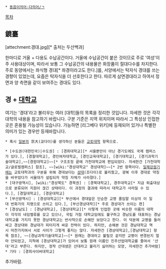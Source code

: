  * [[동음이의어·다의어/ㄱ]]

[[목차]]
== 鏡臺 ==
[attechment:경대.jpg][* 출처는 두산백과]

한마디로 거울 + 다용도 수납공간이다.
거울에 수납공간이 붙은 것이므로 주로 '여성'이 주 사용대상이며, 따라서 보통 그 수납공간의 내용물은 화장품이 절대다수를 차지한다. 주로 동양에서는 좌식형 경대[* 좌경이라고도 한다.]를, 서양에서는 탁자식 경대를 쓰는 경향이 있었는데, 요즘은 탁자식을 더 선호한다고 한다. 따르게 삼면경대라고 하여서 정면과 양 측면을 같이 보여주는 경대도 있다.

== 경 + [[대학교]] == 
여기는 '경대'라고 불리우는 여러 [대학]들의 목록을 정리한 것입니다. 자세한 것은 각각 대학의 내용을 참고하기 바랍니다. 구분 기준은 지역 위치이며 따라서 그 특성상 인접한 곳은 혼용될 가능성이 있습니다. 가능하면 [리그베다 위키]에 등재되어 있거나 특별한 의미가 있는 경우만 등재바랍니다.  

 * 혹시 [[일본]]의 京大(쿄다이)를 생각하신 분들은 [[교토대학]] 항목으로.

 * [수도권(대한민국)|수도권] : [경희대학교][* 서울뿐만이 아닌 경기도에도 국제 캠퍼스가 있다.], [경찰대학교], 경인여자대학교, [경인교육대학교], [경기대학교], [경기과학기술대학교],~~[경원대학교]~~[* 구조조정 끝에 가천대학교에 편입되었다. 자세한건 [가천대학교/글로벌캠퍼스] 참조], ~~[wiki:"경성대학교" 경성대학]~~[* 2번 항목이다. [[일제강점기]]에는 교토대학과의 구분을 위해 경대보다는 [[성대]](조다이)로 불리웠고, 광복 이후 경대로 약칭을 바꾸었다가 서울대가 설립되자 약칭 자체가 사라졌다.]
 * [대구광역시], [wiki:"경상북도" 경북권] : [경북대학교], 경주대학교[* 지금 퇴출대상으로 분류되어 지원이 끊긴 상태이다. 이 과정의 결과에 따라서 대학교가 사라질 수 있다.], [경일대학교], [경운대학교] 
 * [부산광역시] : [경성대학교][* 부산에서 경대앞은 단순한 교명 줄임말 이상의 이 일대 번화가의 지명으로 쓰이고 있다.], [부산경상대학][* 주로 경성대가 쓰이는 편]
 * [경상남도] : [경남대학교], [경상대학교][* 이렇게 인접한 곳에 비슷한 이름의 대학이 각각의 네임벨류를 갖고 있으나, 국립 거점 대학교임에도 불구하고 경남도를 대표하는 경남대학교를 가지지 못한 경상대학교는 반사적으로 손해만 보았다고 한다. 이 덕분에 교명을 둘러싸고 경상대와 경남대가 피터지게 싸운 전력이 있다. 하지만, 손해본 것은 경남대학교 역시 마찬가지여서 서로 사이가 그렇게 좋지는 않다. 자세한건 [경상대학교],[경남대학교] 항목 참조], ~~[경남과학기술대학교]~~[* 원래는 경대라고 불릴것 같지만 교명이 변경된지 얼마 안되었고, 지척에 [경상대학교]가 있어서 보통 원래 이름인 진주산업대학교를 줄여서 '산대'라고 부른다. 하지만, 정작 산대생은 산대라고 불리기 싫어하는 모양, 자세한건 추가바람]
 * 기타 : [경희사이버대학교]

추가바람.
